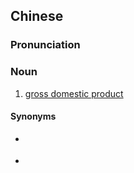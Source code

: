 {{also|本地生产总值}}
==Chinese==
{{zh-forms|s=本地生产总值|type=222}}

===Pronunciation===
{{zh-pron
|m=běndì shēngchǎn zǒngzhí
|c=bun2 dei6 sang1 caan2 zung2 zik6
|cat=n
}}

===Noun===
{{zh-noun}}

# {{lb|zh|Cantonese}} [[gross domestic product]]

====Synonyms====
* {{qualifier|Taiwan}} {{zh-l|國內生產毛額}}
* {{zh-l|國內生產總值}}